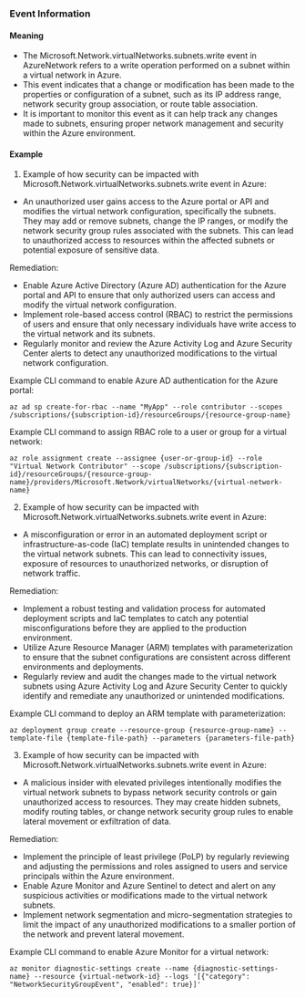 
### Event Information

#### Meaning

- The Microsoft.Network.virtualNetworks.subnets.write event in AzureNetwork refers to a write operation performed on a subnet within a virtual network in Azure.
- This event indicates that a change or modification has been made to the properties or configuration of a subnet, such as its IP address range, network security group association, or route table association.
- It is important to monitor this event as it can help track any changes made to subnets, ensuring proper network management and security within the Azure environment.

#### Example

1. Example of how security can be impacted with Microsoft.Network.virtualNetworks.subnets.write event in Azure:

- An unauthorized user gains access to the Azure portal or API and modifies the virtual network configuration, specifically the subnets. They may add or remove subnets, change the IP ranges, or modify the network security group rules associated with the subnets. This can lead to unauthorized access to resources within the affected subnets or potential exposure of sensitive data.

Remediation:
- Enable Azure Active Directory (Azure AD) authentication for the Azure portal and API to ensure that only authorized users can access and modify the virtual network configuration.
- Implement role-based access control (RBAC) to restrict the permissions of users and ensure that only necessary individuals have write access to the virtual network and its subnets.
- Regularly monitor and review the Azure Activity Log and Azure Security Center alerts to detect any unauthorized modifications to the virtual network configuration.

Example CLI command to enable Azure AD authentication for the Azure portal:
```
az ad sp create-for-rbac --name "MyApp" --role contributor --scopes /subscriptions/{subscription-id}/resourceGroups/{resource-group-name}
```

Example CLI command to assign RBAC role to a user or group for a virtual network:
```
az role assignment create --assignee {user-or-group-id} --role "Virtual Network Contributor" --scope /subscriptions/{subscription-id}/resourceGroups/{resource-group-name}/providers/Microsoft.Network/virtualNetworks/{virtual-network-name}
```

2. Example of how security can be impacted with Microsoft.Network.virtualNetworks.subnets.write event in Azure:

- A misconfiguration or error in an automated deployment script or infrastructure-as-code (IaC) template results in unintended changes to the virtual network subnets. This can lead to connectivity issues, exposure of resources to unauthorized networks, or disruption of network traffic.

Remediation:
- Implement a robust testing and validation process for automated deployment scripts and IaC templates to catch any potential misconfigurations before they are applied to the production environment.
- Utilize Azure Resource Manager (ARM) templates with parameterization to ensure that the subnet configurations are consistent across different environments and deployments.
- Regularly review and audit the changes made to the virtual network subnets using Azure Activity Log and Azure Security Center to quickly identify and remediate any unauthorized or unintended modifications.

Example CLI command to deploy an ARM template with parameterization:
```
az deployment group create --resource-group {resource-group-name} --template-file {template-file-path} --parameters {parameters-file-path}
```

3. Example of how security can be impacted with Microsoft.Network.virtualNetworks.subnets.write event in Azure:

- A malicious insider with elevated privileges intentionally modifies the virtual network subnets to bypass network security controls or gain unauthorized access to resources. They may create hidden subnets, modify routing tables, or change network security group rules to enable lateral movement or exfiltration of data.

Remediation:
- Implement the principle of least privilege (PoLP) by regularly reviewing and adjusting the permissions and roles assigned to users and service principals within the Azure environment.
- Enable Azure Monitor and Azure Sentinel to detect and alert on any suspicious activities or modifications made to the virtual network subnets.
- Implement network segmentation and micro-segmentation strategies to limit the impact of any unauthorized modifications to a smaller portion of the network and prevent lateral movement.

Example CLI command to enable Azure Monitor for a virtual network:
```
az monitor diagnostic-settings create --name {diagnostic-settings-name} --resource {virtual-network-id} --logs '[{"category": "NetworkSecurityGroupEvent", "enabled": true}]'
```

